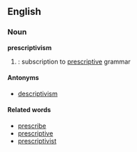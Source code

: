 == English ==
=== Noun ===
'''prescriptivism'''

#{{grammar}}: subscription to [[prescriptive]] grammar

====Antonyms====
*[[descriptivism]]

==== Related words ====
* [[prescribe]]
* [[prescriptive]]
* [[prescriptivist]]